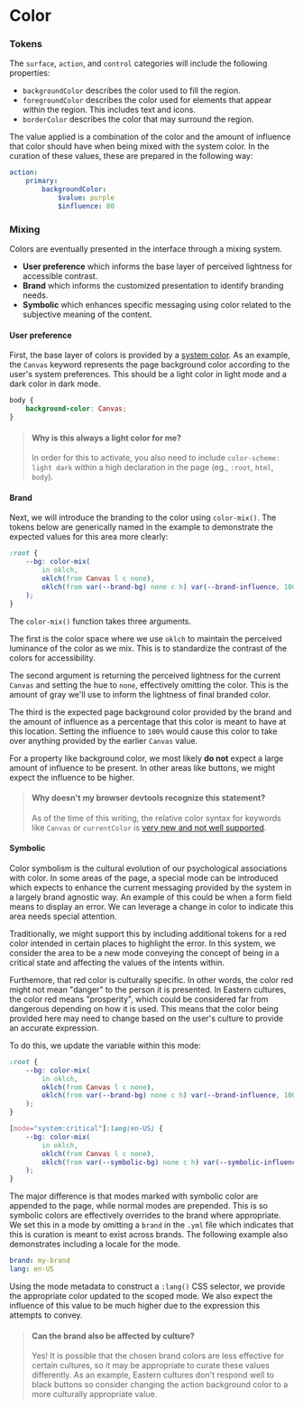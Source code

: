 
<Meta title="Foundations/Color" />

# Color

### Tokens

The `surface`, `action`, and `control` categories will include the following properties:

- `backgroundColor` describes the color used to fill the region.
- `foregroundColor` describes the color used for elements that appear within the region. This includes text and icons.
- `borderColor` describes the color that may surround the region.

The value applied is a combination of the color and the amount of influence that color should have when being mixed with the system color. In the curation of these values, these are prepared in the following way:

```yml
action:
    primary:
        backgroundColor:
            $value: purple
            $influence: 80
```

### Mixing

Colors are eventually presented in the interface through a mixing system.

- **User preference** which informs the base layer of perceived lightness for accessible contrast.
- **Brand** which informs the customized presentation to identify branding needs.
- **Symbolic** which enhances specific messaging using color related to the subjective meaning of the content.

#### User preference

First, the base layer of colors is provided by a [system color](https://developer.mozilla.org/en-US/docs/Web/CSS/system-color). As an example, the `Canvas` keyword represents the page background color according to the user's system preferences. This should be a light color in light mode and a dark color in dark mode.

```css
body {
    background-color: Canvas;
}
```

> #### Why is this always a light color for me?
>
> In order for this to activate, you also need to include `color-scheme: light dark` within a high declaration in the page (eg., `:root`, `html`, `body`).

#### Brand

Next, we will introduce the branding to the color using `color-mix()`. The tokens below are generically named in the example to demonstrate the expected values for this area more clearly:

```css
:root {
    --bg: color-mix(
        in oklch,
        oklch(from Canvas l c none),
        oklch(from var(--brand-bg) none c h) var(--brand-influence, 100%)
    );
}
```

The `color-mix()` function takes three arguments.

The first is the color space where we use `oklch` to maintain the perceived luminance of the color as we mix. This is to standardize the contrast of the colors for accessibility.

The second argument is returning the perceived lightness for the current `Canvas` and setting the hue to `none`, effectively omitting the color. This is the amount of gray we'll use to inform the lightness of final branded color.

The third is the expected page background color provided by the brand and the amount of influence as a percentage that this color is meant to have at this location. Setting the influence to `100%` would cause this color to take over anything provided by the earlier `Canvas` value.

For a property like background color, we most likely **do not** expect a large amount of influence to be present. In other areas like buttons, we might expect the influence to be higher.

> #### Why doesn't my browser devtools recognize this statement?
>
> As of the time of this writing, the relative color syntax for keywords like `Canvas` or `currentColor` is [very new and not well supported](https://caniuse.com/css-relative-colors).

#### Symbolic

Color symbolism is the cultural evolution of our psychological associations with color. In some areas of the page, a special mode can be introduced which expects to enhance the current messaging provided by the system in a largely brand agnostic way. An example of this could be when a form field means to display an error. We can leverage a change in color to indicate this area needs special attention.

Traditionally, we might support this by including additional tokens for a red color intended in certain places to highlight the error. In this system, we consider the area to be a new mode conveying the concept of being in a critical state and affecting the values of the intents within.

Furthemore, that red color is culturally specific. In other words, the color red might not mean "danger" to the person it is presented. In Eastern cultures, the color red means "prosperity", which could be considered far from dangerous depending on how it is used. This means that the color being provided here may need to change based on the user's culture to provide an accurate expression.

To do this, we update the variable within this mode:

```css
:root {
    --bg: color-mix(
        in oklch,
        oklch(from Canvas l c none),
        oklch(from var(--brand-bg) none c h) var(--brand-influence, 100%)
    );
}

[mode="system:critical"]:lang(en-US) {
    --bg: color-mix(
        in oklch,
        oklch(from Canvas l c none),
        oklch(from var(--symbolic-bg) none c h) var(--symbolic-influence, 100%)
    );
}
```
The major difference is that modes marked with symbolic color are appended to the page, while normal modes are prepended. This is so symbolic colors are effectively overrides to the brand where appropriate. We set this in a mode by omitting a `brand` in the `.yml` file which indicates that this is curation is meant to exist across brands. The following example also demonstrates including a locale for the mode.

```yml
brand: my-brand
lang: en-US
```

Using the mode metadata to construct a `:lang()` CSS selector, we provide the appropriate color updated to the scoped mode. We also expect the influence of this value to be much higher due to the expression this attempts to convey.

> #### Can the brand also be affected by culture?
>
> Yes! It is possible that the chosen brand colors are less effective for certain cultures, so it may be appropriate to curate these values differently. As an example, Eastern cultures don't respond well to black buttons so consider changing the action background color to a more culturally appropriate value.